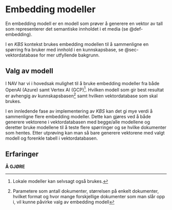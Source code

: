 # Embedding modeller

En embedding modell er en modell som prøver å generere en vektor av tall som
representerer det semantiske innholdet i et media (se @def-embedding).

I en _KBS_ kontekst brukes embedding modellen til å sammenligne en spørring fra
bruker med innhold i en kunnskapsbase, se @sec-vektordatabase for mer utfyllende
bakgrunn.

## Valg av modell

I NAV har vi i hovedsak mulighet til å bruke embedding modeller fra både OpenAI
(Azure) samt Vertex AI (GCP)[^1]. Hvilken modell som gir best resultat er avhengig
av kunnskapsbasen[^2] samt hvilken vektordatabase som skal brukes.

I en innledende fase av implementering av _KBS_ kan det gi mye verdi å
sammenligne flere embedding modeller. Dette kan gjøres ved å både generere
vektorene i vektordatabasen med begge/alle modellene og deretter bruke modellene
til å teste flere spørringer og se hvilke dokumenter som hentes. Etter utprøving
kan man så bare generere vektorene med valgt modell og forenkle tabell i
vektordatabasen.

## Erfaringer

**Å GJØRE**

[^1]: Lokale modeller kan selvsagt også brukes.
[^2]: Parametere som antall dokumenter, størrelsen på enkelt dokumenter, hvilket
format og hvor mange forskjellige dokumenter som man slår opp i, vil kunne
påvirke valg av embedding modell
